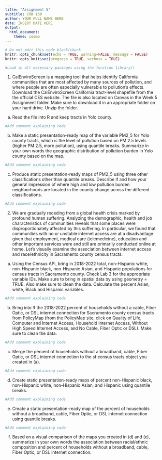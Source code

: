 ```yaml
---
title: "Assignment 5"
subtitle: CRD 150
author: YOUR FULL NAME HERE
date: INSERT DATE HERE
output: 
  html_document:
    theme: cosmo
---
```



```r
# Do not edit this code block/chunk
knitr::opts_chunk$set(echo = TRUE, warning=FALSE, message = FALSE)
knitr::opts_knit$set(progress = TRUE, verbose = TRUE)
```

```r
#Load in all necessary packages using the function library()
```


1. CalEnviroScreen is a mapping tool that helps identify California communities that are most affected by many sources of pollution, and where people are often especially vulnerable to pollution's effects. Download the CalEnviroScreen California tract-level shapefile from the the official CES website. The file is also located on Canvas in the Week 5 Assignment folder. Make sure to download it in an appropriate folder on your hard drive. Unzip the folder. 

a. Read the file into R and keep tracts in Yolo county. 

```r
#Add comment explaining code
```


b. Make a static presentation-ready map of the variable PM2_5 for Yolo county tracts, which is the level of pollution based on PM 2.5 levels (higher PM 2.5, more pollution), using quantile breaks. Summarize in your own words the geographic distribution of pollution burden in Yolo county based on the map. 

```r
#Add comment explaining code
```


c. Produce static presentation-ready maps of PM2_5 using three other classifications other than quantile breaks. Describe if and how your general impression of where high and low pollution burden neighborhoods are located in the county change across the different classifications.

```r
#Add comment explaining code
```


2. We are gradually receding from a global health crisis marked by profound human suffering. Analyzing the demographic, health and job characteristics of communities reveals that some places were disproportionately affected by this suffering. In particular, we found that communities with no or unstable internet access are at a disadvantage given that employment, medical care (telemedicine), education and other important services were and still are primarily conducted online at home. Let's visually examine the association between internet access and race/ethnicity in Sacramento county census tracts.

a. Using the Census API, bring in 2018-2022 total, non-Hispanic white, non-Hispanic black, non-Hispanic Asian, and Hispanic populations for census tracts in Sacramento county.  Check Lab 3 for the appropriate variable IDs. Make sure to bring in spatial data by using geometry = TRUE. Also make sure to clean the data. Calculate the percent Asian, white, Black and Hispanic variables. 

```r
#Add comment explaining code
```


b. Bring into R the 2018-2022 percent of households without a cable, Fiber Optic, or DSL internet connection for Sacramento county census tracts from PolicyMap (from the PolicyMap site, click on Quality of Life, Computer and Internet Access, Household Internet Access, Without High Speed Internet Access, and No Cable, Fiber Optic or DSL). Make sure to clean the data. 


```r
#Add comment explaining code
```

c. Merge the percent of households without a broadband, cable, Fiber Optic, or DSL internet connection to the sf census tracts object you created in (a).

```r
#Add comment explaining code
```

d. Create static presentation-ready maps of percent non-Hispanic black, non-Hispanic white, non-Hispanic Asian, and Hispanic using quantile breaks.

```r
#Add comment explaining code
```

e. Create a static presentation-ready map of the percent of households without a broadband, cable, Fiber Optic, or DSL internet connection using quantile breaks. 


```r
#Add comment explaining code
```


f. Based on a visual comparison of the maps you created in (d) and (e), summarize in your own words the association between racial/ethnic composition and percent of households without a broadband, cable, Fiber Optic, or DSL internet connection.


